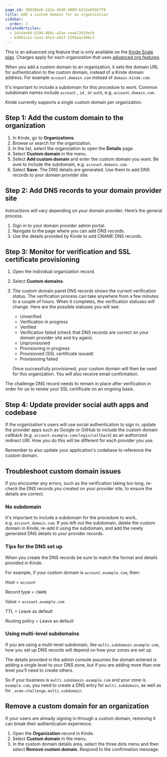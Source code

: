 ```yaml
---
page_id: 309186eb-1d2a-45d0-9089-b516e65927f9
title: Add a custom domain for an organization
sidebar:
  order: 3
relatedArticles:
  - 1dc6ae8d-b294-468c-a2ae-ceae7261decb
  - b3081ca1-2aa1-45e3-a42f-5295aac49bc3
---
```


<Aside type="upgrade">

This is an advanced org feature that is only available on the [Kinde Scale plan](https://kinde.com/pricing/). Charges apply for each organization that uses [advanced org features](/authenticate/custom-configurations/advanced-organization/).

</Aside>

When you add a custom domain to an organization, it sets the domain URL for authentication to the custom domain, instead of a Kinde domain address. For example `account.domain.com` instead of `domain.kinde.com`.

It's important to include a subdomain for this procedure to work. Common subdomain names include `account` , `id` , or `auth`, e.g. `account.domain.com`.

Kinde currently supports a single custom domain per organization.

## Step 1: Add the custom domain to the organization

1. In Kinde, go to **Organizations**.
2. Browse or search for the organization.
3. In the list, select the organization to open the **Details** page. 
4. Select **Custom domain** in the menu.
5. Select **Add custom domain** and enter the custom domain you want. Be sure to include the subdomain, e.g. `account.domain.com`.
6. Select **Save**. The DNS details are generated. Use them to add DNS records to your domain provider site.

## Step 2: Add DNS records to your domain provider site

Instructions will vary depending on your domain provider. Here’s the general process. 

1. Sign in to your domain provider admin portal.
2. Navigate to the page where you can add DNS records. 
3. Use the details provided by Kinde to add CNAME DNS records.

## Step 3: Monitor for verification and SSL certificate provisioning

1. Open the individual organization record.
2. Select **Custom domains**.
3. The custom domain panel DNS records shows the current verification status. The verification process can take anywhere from a few minutes to a couple of hours. When it completes, the verification statuses will change. Here are the possible statuses you will see:
    - Unverified
    - Verification in progress
    - Verified
    - Verification failed (check that DNS records are correct on your domain provider site and try again).
    - Unprovisioned
    - Provisioning in progress
    - Provisioned (SSL certificate issued)
    - Provisioning failed
    
    Once successfully provisioned, your custom domain will then be used for this organization. You will also receive email confirmation.

<Aside type="warning">

The challenge DNS record needs to remain in place after verification in order for us to renew your SSL certificate on an ongoing basis.

</Aside>

## Step 4: Update provider social auth apps and codebase

If the organization's users will use social authentication to sign in, update the provider apps such as Google or GitHub to include the custom domain callback (e.g. `account.example.com/login/callback`) as an authorized redirect URI. How you do this will be different for each provider you use. 

Remember to also update your application's codebase to reference the custom domain.

## Troubleshoot custom domain issues

If you encounter any errors, such as the verification taking too long, re-check the DNS records you created on your provider site, to ensure the details are correct. 

### No subdomain
It's important to include a subdomain for the procedure to work, e.g. `account.domain.com`. If you left out the subdomain, delete the custom domain in Kinde, re-add it using the subdomain, and add the newly generated DNS details to your provider records. 

### Tips for the DNS set up

When you create the DNS records be sure to match the format and details provided in Kinde. 

For example, if your custom domain is `account.example.com`, then:

Host = `account`

Record type = `CNAME`

Value = `account.example.com`

TTL = Leave as default

Routing policy = Leave as default

### Using multi-level subdomains

If you are using a multi-level subdomain, like `multi.subdomain.example.com`, how you set up DNS records will depend on how your zones are set up.

The details provided in the admin console assumes the domain entered is adding a single level to your DNS zone, but if you are adding more than one level you’ll need to create others.

So if your business is `multi.subdomain.example.com` and your zone is `example.com`, you need to create a DNS entry for `multi.subdomain`, as well as for `_acme-challenge.multi.subdomain`.

## Remove a custom domain for an organization

<Aside type="warning">

If your users are already signing in through a custom domain, removing it can break their authentication experience.

</Aside>

1. Open the **Organization** record in Kinde.
2. Select **Custom domain** in the menu.
3. In the custom domain details area, select the three dots menu and then select **Remove custom domain**. Respond to the confirmation message.
